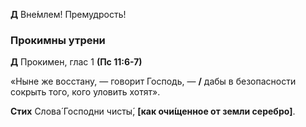 **Д** Вне́млем! Премудрость! 

### Прокимны утрени

**Д** Прокимен, глас 1 **(Пс 11:6-7)**

«Ныне же восстану, —  говорит Господь, — **/** дабы в безопасности сокрыть того, кого уловить хотят».

**Стих** Слова́ Господни чисты́, **[**как очи́щенное от земли серебро**]**.
